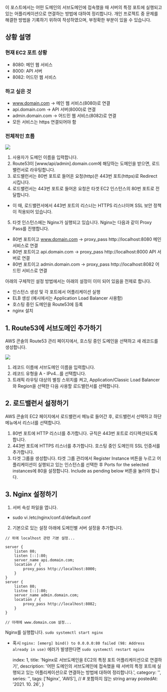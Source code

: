 
이 포스트에서는 어떤 도메인의 서브도메인에 접속했을 때 서버의 특정 포트에 실행되고 있는 어플리케이션으로 연결하는 방법에 대하여 정리합니다. 개인 프로젝트 중 문제를 해결한 방법을 기록하기 위하여 작성하였으며, 부정확한 부분이 있을 수 있습니다.

## 상황 설명
### 현재 EC2 포트 상황

- 8080: 메인 웹 서비스
- 8000: API 서버
- 8082: 어드민 웹 서비스

### 하고 싶은 것

- www.domain.com -> 메인 웹 서비스(8080)로 연결
- api.domain.com -> API 서버(8000)로 연결
- admin.domain.com -> 어드민 웹 서비스(8082)로 연결
- 모든 서비스는 https 연결되어야 함

### 전체적인 흐름
![](https://images.velog.io/images/ooooorobo/post/e2e4faad-9237-469b-9b06-6d65e42c0e81/image.png)

1. 사용자가 도메인 이름을 입력합니다.
2. Route53이 [www/api/admin].domain.com에 해당하는 도메인을 받으면, 로드밸런서로 라우팅합니다.
3. 로드밸런서는 80번 포트로 들어온 요청(http)은 443번 포트(https)로 Redirect 시킵니다.
4. 로드밸런서는 443번 포트로 들어온 요청은 타겟 EC2 인스턴스의 80번 포트로 전달합니다.
- 이 때, 로드밸런서에서 443번 포트의 리스너는 HTTPS 리스너이며 SSL 보안 정책이 적용되어 있습니다.
5. 타겟 인스턴스에는 Nginx가 실행되고 있습니다. Nginx는 다음과 같이 Proxy Pass를 진행합니다.
- 80번 포트이고 www.domain.com -> proxy_pass http://localhost:8080 메인 서비스로 연결
 - 80번 포트이고 api.domain.com -> proxy_pass http://localhost:8000 API 서버로 연결
 - 80번 포트이고 admin.domain.com -> proxy_pass http://localhost:8082 어드민 서비스로 연결


아래의 구체적인 설정 방법에서는 아래의 설정이 이미 되어 있음을 전제로 합니다.
- 인스턴스 생성 및 각 포트에서 어플리케이션 실행
- ELB 생성 (예시에서는 Application Load Balancer 사용함)
- 호스팅 중인 도메인을 Route53에 등록
- nginx 설치


## 1. Route53에 서브도메인 추가하기
AWS 콘솔의 Route53 관리 페이지에서, 호스팅 중인 도메인을 선택하고 새 레코드를 생성합니다.

![](https://images.velog.io/images/ooooorobo/post/5c8422bd-add6-4713-8d5c-629e6b0c8e0b/image.png)

1. 레코드 이름에 서브도메인 이름을 입력합니다.
2. 레코드 유형을 A - IPv4…를 선택합니다.
3. 트래픽 라우팅 대상의 별칭 스위치를 켜고, Application/Classic Load Balancer와 Region을 선택한 다음 사용할 로드밸런서를 선택합니다.

## 2. 로드밸런서 설정하기
AWS 콘솔의 EC2 페이지에서 로드밸런서 메뉴로 들어간 후, 로드밸런서 선택하고 하단 메뉴에서 리스너를 선택합니다.

1. 80번 포트에 HTTP 리스너를 추가합니다. 규칙은 443번 포트로 리디렉션되도록 합니다.
2. 443번 포트에 HTTPS 리스너를 추가합니다. 호스팅 중인 도메인의 SSL 인증서를 추가합니다.
3. 타겟 그룹을 생성합니다. 타겟 그룹 관리에서 Register Instance 버튼을 누르고 어플리케이션이 실행되고 있는 인스턴스를 선택한 후 Ports for the selected instances에 80을 설정합니다. Include as pending below 버튼을 눌러야 합니다.


## 3. Nginx 설정하기

1. 서버 속성 파일을 엽니다.
- sudo vi /etc/nginx/conf.d/default.conf

2. 기본으로 있는 설정 아래에 도메인별 서버 설정을 추가합니다.

```
// 위에 localhost 관련 기본 설정...

server {
    listen 80;
    listen [::]:80;
    server_name api.domain.com;
    location / {
        proxy_pass http://localhost:8000;
    }
}
server {
    listen 80;
    listne [::]:80;
    server_name admin.domain.com;
    location / {
        proxy_pass http://localhost:8082;
    }
}

// 아래에 www.domain.com 설정...
```
Nginx를 실행합니다.
`sudo systemctl start nginx`

- 혹시 `nginx: [emerg] bind() to 0.0.0.0:80 failed (98: Address already in use)` 에러가 발생한다면
`sudo systemctl restart nginx`

    index: 1,
    title: 'Nginx로 서브도메인을 EC2의 특정 포트 어플리케이션으로 연결하기',
    description: '어떤 도메인의 서브도메인에 접속했을 때 서버의 특정 포트에 실행되고 있는 어플리케이션으로 연결하는 방법에 대하여 정리합니다.',
    category: '',
    series: '',
    tags: ['Nginx', 'AWS'], // # 포함하지 않는 string array
    postedAt: '2021. 10. 26',
}